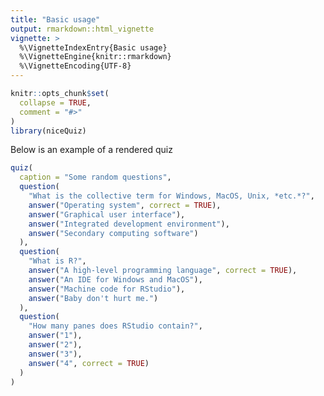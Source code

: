 ```yaml
---
title: "Basic usage"
output: rmarkdown::html_vignette
vignette: >
  %\VignetteIndexEntry{Basic usage}
  %\VignetteEngine{knitr::rmarkdown}
  %\VignetteEncoding{UTF-8}
---
```


```r
knitr::opts_chunk$set(
  collapse = TRUE,
  comment = "#>"
)
library(niceQuiz)
```


Below is an example of a rendered quiz

```r
quiz(
  caption = "Some random questions",
  question(
    "What is the collective term for Windows, MacOS, Unix, *etc.*?",
    answer("Operating system", correct = TRUE),
    answer("Graphical user interface"),
    answer("Integrated development environment"),
    answer("Secondary computing software")
  ),
  question(
    "What is R?",
    answer("A high-level programming language", correct = TRUE),
    answer("An IDE for Windows and MacOS"),
    answer("Machine code for RStudio"),
    answer("Baby don't hurt me.")
  ),
  question(
    "How many panes does RStudio contain?",
    answer("1"),
    answer("2"),
    answer("3"),
    answer("4", correct = TRUE)
  )
)
```
